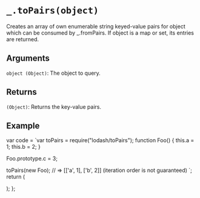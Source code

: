 # `_.toPairs(object)`

Creates an array of own enumerable string keyed-value pairs for object which can be consumed by _.fromPairs. If object is a map or set, its entries are returned.


## Arguments

`object (Object)`: The object to query. 

## Returns

`(Object)`: Returns the key-value pairs.

## Example


  var code = `var toPairs = require("lodash/toPairs");
function Foo() {
  this.a = 1;
  this.b = 2;
}
 
Foo.prototype.c = 3;
 
toPairs(new Foo);
// => [['a', 1], ['b', 2]] (iteration order is not guaranteed)
`;
  return (
    <div>
      <Embed source={code} />
    </div>
  );
};

<Demo />


